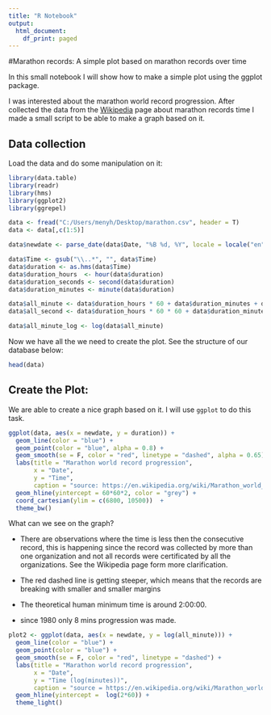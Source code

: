 ```yaml
---
title: "R Notebook"
output:
  html_document:
    df_print: paged
---
```

#Marathon records: A simple plot based on marathon records over time

In this small notebook I will show how to make a simple plot using the ggplot package.

I was interested about the marathon world record progression. After collected the data from the [Wikipedia](https://en.wikipedia.org/wiki/Marathon_world_record_progression) page about marathon records time I made a small script to be able to make a graph based on it.

## Data collection
Load the data and do some manipulation on it:
```r
library(data.table)
library(readr)
library(hms)
library(ggplot2)
library(ggrepel)

data <- fread("C:/Users/menyh/Desktop/marathon.csv", header = T)
data <- data[,c(1:5)]

data$newdate <- parse_date(data$Date, "%B %d, %Y", locale = locale("en"))

data$Time <- gsub("\\..*", "", data$Time)
data$duration <- as.hms(data$Time)
data$duration_hours  <- hour(data$duration)
data$duration_seconds <- second(data$duration)
data$duration_minutes <- minute(data$duration)

data$all_minute <- data$duration_hours * 60 + data$duration_minutes + data$duration_seconds/60
data$all_second <- data$duration_hours * 60 * 60 + data$duration_minutes * 60 + data$duration_seconds

data$all_minute_log <- log(data$all_minute)
```

Now we have all the we need to create the plot. See the structure of our database below:
```r
head(data)
```

## Create the Plot:
We are able to create a nice graph based on it. I will use `ggplot` to do this task.

```r
ggplot(data, aes(x = newdate, y = duration)) +
  geom_line(color = "blue") +
  geom_point(color = "blue", alpha = 0.8) +
  geom_smooth(se = F, color = "red", linetype = "dashed", alpha = 0.65)+
  labs(title = "Marathon world record progression",
       x = "Date",
       y = "Time",
       caption = "source: https://en.wikipedia.org/wiki/Marathon_world_record_progression") +
  geom_hline(yintercept = 60*60*2, color = "grey") +
  coord_cartesian(ylim = c(6800, 10500))  +
  theme_bw()
```

What can we see on the graph?

* There are observations where the time is less then the consecutive record, this is happening since the record was collected by more than one organization and not all records were certificated by all the organizations. See the Wikipedia page form more clarification.

* The red dashed line is getting steeper, which means that the records are breaking with smaller and smaller margins

* The theoretical human minimum time is around 2:00:00.

* since 1980 only 8 mins progression was made.


```r
plot2 <- ggplot(data, aes(x = newdate, y = log(all_minute))) +
  geom_line(color = "blue") +
  geom_point(color = "blue") +
  geom_smooth(se = F, color = "red", linetype = "dashed") + 
  labs(title = "Marathon world record progression",
       x = "Date",
       y = "Time (log(minutes))",
       caption = "source = https://en.wikipedia.org/wiki/Marathon_world_record_progression") +
  geom_hline(yintercept =  log(2*60)) +
  theme_light()
```
